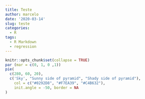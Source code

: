 ```yaml
---
title: Teste
author: marcelo
date: '2020-03-14'
slug: teste
categories:
  - R
tags:
  - R Markdown
  - regression
---
```


```r

knitr::opts_chunk$set(collapse = TRUE)
par (mar = c(0, 1, 0 ,1))
pie(
  c(280, 60, 20),
  c('Sky', "Sunny side of pyramid", "Shady side of pyramid"),
    col = c("#0292D8", "#F7EA39", "#C4B632"), 
    init.angle = -50, border = NA
)
```

